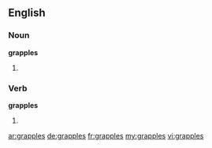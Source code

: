 ==English==

===Noun===
'''grapples'''

# {{plural of|grapple}}

===Verb===
'''grapples'''

# {{third-person singular of|grapple}}

[[ar:grapples]]
[[de:grapples]]
[[fr:grapples]]
[[my:grapples]]
[[vi:grapples]]